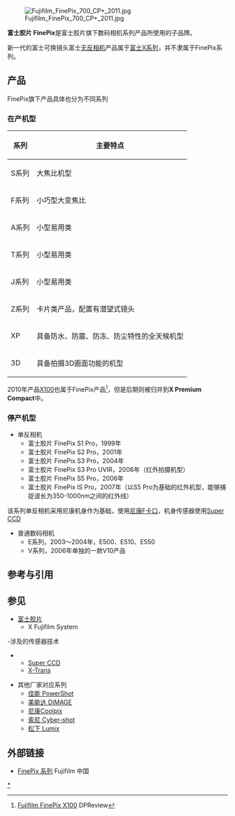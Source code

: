 [[File:Fujifilm_FinePix_700_CP+_2011.jpg|thumb]]

'''富士胶片 FinePix'''是富士胶片旗下数码相机系列产品所使用的子品牌。

新一代的富士可换镜头富士[[无反光镜可换镜头相机|无反相机]]产品属于[[富士X系列|富士X系列]]，并不隶属于FinePix系列。
==产品==
FinePix旗下产品具体也分为不同系列
===在产机型===
{| class="wikitable" cellpadding="3"
|-
! 系列 !! 主要特点
|-
| S系列 || 大焦比机型
|-
| F系列 || 小巧型大变焦比
|-
| A系列 || 小型易用类
|-
| T系列 || 小型易用类
|-
| J系列 || 小型易用类
|-
| Z系列 || 卡片类产品，配置有潜望式镜头
|-
| XP || 具备防水、防震、防冻、防尘特性的全天候机型
|-
| 3D || 具备拍摄3D画面功能的机型
|}

2010年产品[[富士胶片_FinePix_X100|X100]]也属于FinePix产品<ref>[http://www.dpreview.com/products/fujifilm/compacts/fujifilm_x100 Fujifilm FinePix X100] {{Wayback|url=http://www.dpreview.com/products/fujifilm/compacts/fujifilm_x100 |date=20210125075140 }} DPReview</ref>，但是后期则被归并到'''X Premium Compact'''中。

===停产机型===
*单反相机
**富士胶片 FinePix S1 Pro，1999年
**富士胶片 FinePix S2 Pro，2001年
**富士胶片 FinePix S3 Pro，2004年
**富士胶片 FinePix S3 Pro UVIR，2006年（红外拍摄机型）
**富士胶片 FinePix S5 Pro，2006年
**富士胶片 FinePix IS Pro，2007年（以S5 Pro为基础的红外机型，能够捕捉波长为350-1000nm之间的红外线）
该系列单反相机采用尼康机身作为基础，使用[[尼康F卡口|尼康F卡口]]，机身传感器使用[[Super_CCD|Super CCD]]
*普通数码相机
**E系列，2003～2004年，E500、E510、E550
**V系列，2006年单独的一款V10产品

==参考与引用==
{{reflist}}
==参见==
*[[富士胶片|富士胶片]]
**X Fujifilm System
-涉及的传感器技术
**[[Super_CCD|Super CCD]]
**[[X-Trans|X-Trans]]

*其他厂家对应系列
**[[佳能_PowerShot|佳能 PowerShot]]
**[[DiMAGE|美能达 DiMAGE]]
**[[尼康Coolpix系列|尼康Coolpix]]
**[[Cyber-shot|索尼 Cyber-shot]]
**[[Lumix|松下 Lumix]]

==外部链接==
*[http://www.fujifilm.com.cn/products/digital_cameras/finepix/ FinePix 系列] {{Wayback|url=http://www.fujifilm.com.cn/products/digital_cameras/finepix/ |date=20210118163802 }} Fujifilm 中国

[[Category:富士數位相機|*]]